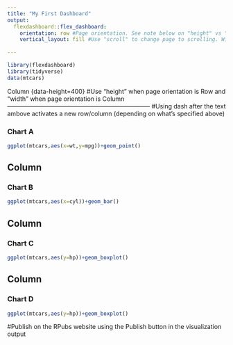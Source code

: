 ```yaml
---
title: "My First Dashboard"
output: 
  flexdashboard::flex_dashboard:
    orientation: row #Page orientation. See note below on "height" vs "width" for row/column orientations
    vertical_layout: fill #Use "scroll" to change page to scrolling. With fill, page fits everything as use changes page size. I like fill :)
    
---
```


```r
library(flexdashboard)
library(tidyverse)
data(mtcars)
```

Column {data-height=400}
#Use "height" when page orientation is Row and "width" when page orientation is Column
-----------------------------------------------------------------------
#Using dash after the text ambove activates a new row/column (depending on what's specified above)

### Chart A

```r
ggplot(mtcars,aes(x=wt,y=mpg))+geom_point()
```

Column {data-height=200}
-----------------------------------------------------------------------

### Chart B

```r
ggplot(mtcars,aes(x=cyl))+geom_bar()

```

Column {data-height=200}
-----------------------------------------------------------------------

### Chart C

```r
ggplot(mtcars,aes(y=hp))+geom_boxplot()
```
Column {data-height=200}
-----------------------------------------------------------------------

### Chart D

```r
ggplot(mtcars,aes(y=hp))+geom_boxplot()
```

#Publish on the RPubs website using the Publish button in the visualization output